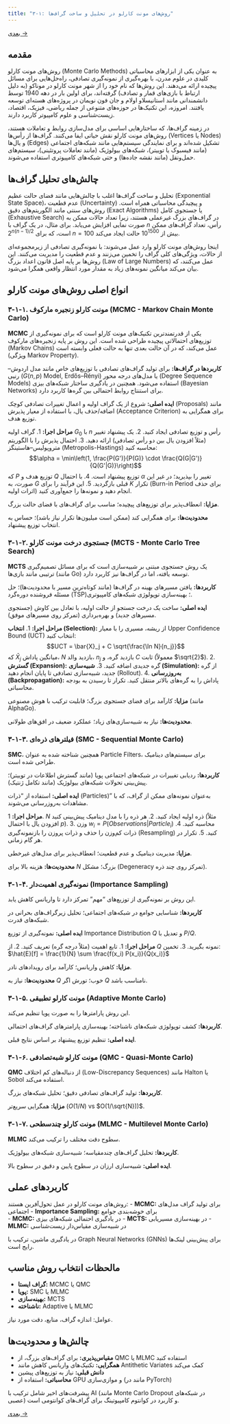 ```yaml
---
title: "۳-۱: روش‌های مونت کارلو در تحلیل و ساخت گراف‌ها"
---
```

[بعدی →](section3-2.qmd)

## مقدمه

روش‌های مونت کارلو (Monte Carlo Methods) به عنوان یکی از ابزارهای محاسباتی کلیدی در علوم مدرن، با بهره‌گیری از نمونه‌گیری تصادفی، راه‌حل‌هایی برای مسائل پیچیده ارائه می‌دهند. این روش‌ها که نام خود را از شهر مونت کارلو در موناکو (به دلیل ارتباط با بازی‌های قمار و تصادف) گرفته‌اند، برای اولین بار در دهه 1940 توسط دانشمندانی مانند استانیسلاو اولام و جان فون نویمان در پروژه‌های هسته‌ای توسعه یافتند. امروزه، این تکنیک‌ها در حوزه‌های متنوعی از جمله ریاضی، فیزیک، اقتصاد، زیست‌شناسی و علوم کامپیوتر کاربرد دارند.

در زمینه گراف‌ها، که ساختارهایی اساسی برای مدل‌سازی روابط و تعاملات هستند، روش‌های مونت کارلو نقش حیاتی ایفا می‌کنند. گراف‌ها از رأس‌ها (Vertices یا Nodes) و یال‌ها (Edges) تشکیل شده‌اند و برای نمایندگی سیستم‌هایی مانند شبکه‌های اجتماعی (مانند فیسبوک یا توییتر)، شبکه‌های بیولوژیک (مانند تعاملات پروتئینی)، سیستم‌های حمل‌ونقل (مانند نقشه جاده‌ها) و حتی شبکه‌های کامپیوتری استفاده می‌شوند.

## چالش‌های تحلیل گراف‌ها

تحلیل و ساخت گراف‌ها اغلب با چالش‌هایی مانند فضای حالت عظیم (Exponential State Space)، عدم قطعیت (Uncertainty) و پیچیدگی محاسباتی همراه است. روش‌های سنتی مانند الگوریتم‌های دقیق (Exact Algorithms) یا جستجوی کامل (Exhaustive Search) در گراف‌های بزرگ غیرعملی هستند، زیرا تعداد حالات ممکن به صورت نمایی افزایش می‌یابد. برای مثال، در یک گراف با $n$ رأس، تعداد گراف‌های ممکن $2^{n(n-1)/2}$ است، که برای $n=100$ بیش از $10^{1500}$ حالت ایجاد می‌کند.

اینجا روش‌های مونت کارلو وارد عمل می‌شوند: با نمونه‌گیری تصادفی از زیرمجموعه‌ای از حالات، ویژگی‌های کلی گراف را تخمین می‌زنند و عدم قطعیت را مدیریت می‌کنند. این روش‌ها بر پایه اصل قانون اعداد بزرگ (Law of Large Numbers) عمل می‌کنند، که بیان می‌کند میانگین نمونه‌های زیاد به مقدار مورد انتظار واقعی همگرا می‌شود.

## انواع اصلی روش‌های مونت کارلو

### ۳-۱-۱. مونت کارلو زنجیره مارکوف (MCMC - Markov Chain Monte Carlo)

**MCMC** یکی از قدرتمندترین تکنیک‌های مونت کارلو است که برای نمونه‌گیری از توزیع‌های احتمالاتی پیچیده طراحی شده است. این روش بر پایه زنجیره‌های مارکوف (Markov Chains) عمل می‌کند، که در آن حالت بعدی تنها به حالت فعلی وابسته است (ویژگی Markov Property).

**کاربردها در گراف‌ها:** برای تولید گراف‌های تصادفی با توزیع‌های خاص مانند مدل اردوش–رنیی ($G(n,p)$ Model, Erdős–Rényi) یا مدل‌های درجه محور (Degree Sequence Models) استفاده می‌شود. همچنین در یادگیری ساختار شبکه‌های بیزی (Bayesian Networks) برای استنتاج روابط احتمالی بین گره‌ها کاربرد دارد.

**ایده اصلی:** شروع از یک گراف اولیه و اعمال تغییرات تصادفی کوچک (Proposals) مانند اضافه/حذف یال، با استفاده از معیار پذیرش (Acceptance Criterion) برای همگرایی به توزیع هدف.

**مراحل اجرا:**
1. گراف اولیه $G_0$ با $n$ رأس و توزیع تصادفی ایجاد کنید.
2. یک پیشنهاد تغییر (مثلاً افزودن یال بین دو رأس تصادفی) ارائه دهید.
3. احتمال پذیرش را با الگوریتم متروپولیس–هاستینگز (Metropolis-Hastings) محاسبه کنید:
   $$\alpha = \min\left(1, \frac{P(G')}{P(G)} \cdot \frac{Q(G|G')}{Q(G'|G)}\right)$$
   که $P$ توزیع هدف و $Q$ توزیع پیشنهاد است.
4. با احتمال $\alpha$ تغییر را بپذیرید؛ در غیر این صورت، به $G$ قبلی بازگردید.
5. این فرآیند را برای $K$ تکرار (Burn-in Period برای حذف اثرات اولیه) انجام دهید و نمونه‌ها را جمع‌آوری کنید.

**مزایا:** انعطاف‌پذیر برای توزیع‌های پیچیده؛ مناسب برای گراف‌های با فضای حالت بزرگ.

**محدودیت‌ها:** برای همگرایی کند (ممکن است میلیون‌ها تکرار نیاز باشد)؛ حساس به انتخاب توزیع پیشنهاد.

### ۳-۱-۲. جستجوی درخت مونت کارلو (MCTS - Monte Carlo Tree Search)

**MCTS** یک روش جستجوی مبتنی بر شبیه‌سازی است که برای مسائل تصمیم‌گیری ترتیبی مانند بازی‌ها (مانند Go) توسعه یافته، اما در گراف‌ها نیز کاربرد دارد.

**کاربردها:** یافتن مسیرهای بهینه در گراف‌ها (مانند کوتاه‌ترین مسیر با محدودیت‌ها)؛ حل مسئله فروشنده دوره‌گرد (TSP)؛ بهینه‌سازی توپولوژی شبکه‌های کامپیوتری.

**ایده اصلی:** ساخت یک درخت جستجو از حالت اولیه، با تعادل بین کاوش (جستجوی مسیرهای جدید) و بهره‌برداری (تمرکز روی مسیرهای موفق).

**مراحل اجرا:**
1. **انتخاب (Selection):** از ریشه، مسیری را با معیار Upper Confidence Bound (UCT) انتخاب کنید:
   $$UCT = \bar{X}_j + C \sqrt{\frac{\ln N}{n_j}}$$
   که $\bar{X}_j$ میانگین پاداش، $N$ بازدید والد، $n_j$ بازدید گره، و $C$ ثابت (معمولاً $\sqrt{2}$).
2. **گسترش (Expansion):** گره جدیدی اضافه کنید.
3. **شبیه‌سازی (Simulation):** از گره جدید، شبیه‌سازی تصادفی تا پایان انجام دهید (Rollout).
4. **به‌روزرسانی (Backpropagation):** پاداش را به گره‌های بالاتر منتقل کنید. تکرار تا رسیدن به بودجه محاسباتی.

**مزایا:** کارآمد برای فضای جستجوی بزرگ؛ قابلیت ترکیب با هوش مصنوعی (مانند AlphaGo).

**محدودیت‌ها:** نیاز به شبیه‌سازی‌های زیاد؛ عملکرد ضعیف در افق‌های طولانی.

### ۳-۱-۳. فیلترهای ذره‌ای (SMC - Sequential Monte Carlo)

**SMC**، همچنین شناخته شده به عنوان Particle Filters، برای سیستم‌های دینامیک طراحی شده است.

**کاربردها:** ردیابی تغییرات در شبکه‌های اجتماعی پویا (مانند گسترش اطلاعات در توییتر)؛ پیش‌بینی تحولات شبکه‌های بیولوژیک (مانند تکامل ژنتیک).

**ایده اصلی:** استفاده از "ذرات (Particles)" به‌عنوان نمونه‌های ممکن از گراف، که با مشاهدات به‌روزرسانی می‌شوند.

**مراحل اجرا:**
1. $N$ ذره اولیه ایجاد کنید.
2. هر ذره را با مدل دینامیک پیش‌بینی کنید (مثلاً افزودن یال با احتمال $p$).
3. وزن $w_i = P(Observations | Particle_i)$ محاسبه کنید.
4. ذرات کم‌وزن را حذف و ذرات پروزن را بازنمونه‌گیری (Resampling) کنید.
5. تکرار در هر گام زمانی.

**مزایا:** مدیریت دینامیک و عدم قطعیت؛ انعطاف‌پذیر برای مدل‌های غیرخطی.

**محدودیت‌ها:** هزینه بالا برای $N$ بزرگ؛ مشکل (Degeneracy تمرکز روی چند ذره).

### ۳-۱-۴. نمونه‌گیری اهمیت‌دار (Importance Sampling)

این روش بر نمونه‌گیری از توزیع‌های "مهم" تمرکز دارد تا واریانس کاهش یابد.

**کاربردها:** شناسایی جوامع در شبکه‌های اجتماعی؛ تحلیل زیرگراف‌های بحرانی در شبکه‌های قدرت.

**ایده اصلی:** نمونه‌گیری از توزیع Importance Distribution $Q$ و تعدیل با $P/Q$.

**مراحل اجرا:**
1. تابع اهمیت (مثلاً درجه گره) تعریف کنید.
2. از $Q$ نمونه بگیرید.
3. تخمین: $\hat{E}[f] = \frac{1}{N} \sum \frac{f(x_i) P(x_i)}{Q(x_i)}$

**مزایا:** کاهش واریانس؛ کارآمد برای رویدادهای نادر.

**محدودیت‌ها:** نیاز به $Q$ خوب؛ تورش اگر $Q$ نامناسب باشد.

### ۳-۱-۵. مونت کارلو تطبیقی (Adaptive Monte Carlo)

این روش پارامترها را به صورت پویا تنظیم می‌کند.

**کاربردها:** کشف توپولوژی شبکه‌های ناشناخته؛ بهینه‌سازی پارامترهای گراف‌های احتمالی.

**ایده اصلی:** تنظیم توزیع پیشنهاد بر اساس نتایج قبلی.

### ۳-۱-۶. مونت کارلو شبه‌تصادفی (QMC - Quasi-Monte Carlo)

**QMC** از دنباله‌های کم اختلاف (Low-Discrepancy Sequences) مانند Halton یا Sobol استفاده می‌کند.

**کاربردها:** تولید گراف‌های تصادفی دقیق؛ تحلیل شبکه‌های بزرگ.

**مزایا:** همگرایی سریع‌تر $(O(1/N)$ vs $O(1/\sqrt{N}))$.

### ۳-۱-۷. مونت کارلو چندسطحی (MLMC - Multilevel Monte Carlo)

**MLMC** سطوح دقت مختلف را ترکیب می‌کند.

**کاربردها:** تحلیل گراف‌های چندمقیاسه؛ شبیه‌سازی شبکه‌های بیولوژیک.

**ایده اصلی:** شبیه‌سازی ارزان در سطوح پایین و دقیق در سطوح بالا.

## کاربردهای عملی

روش‌های مونت کارلو در عمل تحول‌آفرین هستند:
- **MCMC:** برای تولید گراف مدل‌های اجتماعی
- **Importance Sampling:** برای خوشه‌بندی جوامع  
- **MCMC:** در یادگیری احتمالی شبکه‌های بیزی
- **MCTS:** در بهینه‌سازی مسیریابی
- **MLMC:** در شبیه‌سازی مقیاس‌دار زیست‌شناسی

در یادگیری ماشین، ترکیب با Graph Neural Networks (GNNs) برای پیش‌بینی لینک‌ها رایج است.

## مالحظات انتخاب روش مناسب

- **گراف ایستا:** MCMC یا QMC
- **پویا:** SMC یا MLMC  
- **بهینه‌سازی:** MCTS
- **ناشناخته:** Adaptive یا MLMC

عوامل: اندازه گراف، منابع، دقت مورد نیاز.

## چالش‌ها و محدودیت‌ها

- **مقیاس‌پذیری:** برای گراف‌های بزرگ، از QMC یا MLMC استفاده کنید
- **همگرایی:** تکنیک‌های واریانس کاهش مانند Antithetic Variates کمک می‌کند
- **دانش قبلی:** نیاز به توزیع‌های پیشین
- **محاسباتی:** استفاده از GPU و موازی‌سازی (مانند در PyTorch)

پیشرفت‌های اخیر شامل ترکیب با AI (مانند Monte Carlo Dropout در شبکه‌های عصبی) و کاربرد در کوانتوم کامپیوتینگ برای گراف‌های کوانتومی است.

[بعدی →](section3-2.qmd)
